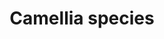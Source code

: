 ---
title: Camellia species
aka:
  - tea
  - cha
  - chai
family_members:
  - Camellia sinensis
  - Camellia assamica
  - Camellia irrawadiensis
  - Camellia ptilophylla
  - Camellia taliensis
duration_chart_title: Oral Duration of Camellia sinensis
duration_chart:
  total: 6–10 h
  onset: 5–10m
  coming_up: 10–60m
  plateau: 1–2h
  coming_down: 2–4h
  after_effects: 2–4h
positive_effects: focus, stamina, alertness
neutral_effects: digestive discomfort, jitteriness
negative_effects: nausea, anxiety, insomnia
dosage_table:
  title: Oral Dosage of Dried Camellia sinensis Leaf
  threshold: 500 mg
  light: 2.5 g
  common: 7.5 g
  strong: 12.5 g
  heavy: 20+ g
--- 